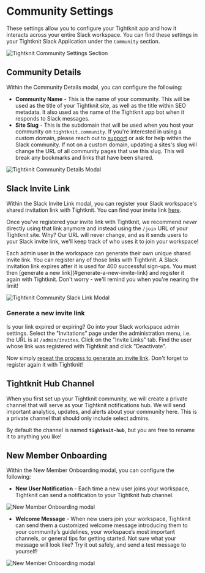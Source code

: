 
# Community Settings

These settings allow you to configure your Tightknit app and how it interacts across your entire Slack workspace.
You can find these settings in your Tightknit Slack Application under the `Community` section.

![Tightknit Community Settings Section](/slack-administration/community-settings.png)

## Community Details

Within the Community Details modal, you can configure the following:

- **Community Name** - This is the name of your community.
  This will be used as the title of your Tightknit site, as well as the title within SEO metadata. It also used as the name of the Tightknit app bot when it responds to Slack messages.
- **Site Slug** - This is the subdomain that will be used when you host your community on `tightknit.community`.
  <Callout type="info" emoji="ℹ️">
    If you're interested in using a custom domain, please reach out to
    [support](mailto:support@tightknit.ai) or ask for help within the Slack
    community.
  </Callout>
  <Callout type="warning" emoji="⚠️">
    If not on a custom domain, updating a sites's slug will change the URL of
    all community pages that use this slug. This will break any bookmarks and
    links that have been shared.
  </Callout>

![Tightknit Community Details Modal](/slack-administration/community-details-modal.png)

## Slack Invite Link

Within the Slack Invite Link modal, you can register your Slack workspace's shared invitation link with Tightknit. You can find your invite link [here](https://slack.com/help/articles/201330256-Invite-new-members-to-your-workspace#share-an-invitation-link).

Once you've registered your invite link with Tightknit, we recommend _never_ directly using that link anymore and instead using the `/join` URL of your Tightknit site. Why? Our URL will never change, and as it sends users to your Slack invite link, we'll keep track of who uses it to join your workspace!

<Callout type="info">
  Each admin user in the workspace can generate their own unique shared invite
  link. You can register any of those links with Tightknit.
</Callout>

<Callout type="warning" emoji="⚠️">
  A Slack invitation link expires after it is used for 400 successful sign-ups.
  You must then [generate a new link](#generate-a-new-invite-link) and register
  it again with Tightknit. Don't worry - we'll remind you when you're nearing
  the limit!
</Callout>

![Tightknit Community Slack Link Modal](/slack-administration/slack-invite-link-modal.png)

### Generate a new invite link

Is your link expired or expiring? Go into your Slack workspace admin settings. Select the "Invitations" page under the administration menu, i.e. the URL is at `/admin/invites`. Click on the "Invite Links" tab. Find the user whose link was registered with Tightknit and click "Deactivate".

Now simply [repeat the process to generate an invite link](https://slack.com/help/articles/201330256-Invite-new-members-to-your-workspace#share-an-invitation-link). Don't forget to register again it with Tightknit!

## Tightknit Hub Channel

When you first set up your Tightknit community, we will create a private channel that will serve as your Tightknit notifications hub. We will send important analytics, updates, and alerts about your community here. This is a private channel that should only include select admins.

By default the channel is named **`tightknit-hub`**, but you are free to rename it to anything you like!

## New Member Onboarding

Within the New Member Onboarding modal, you can configure the following:

- **New User Notification** - Each time a new user joins your workspace, Tightknit can send a notification to your Tightknit hub channel.

![New Member Onboarding modal](/slack-administration/new-member-notification.png)

- **Welcome Message** - When new users join your workspace, Tightknit can send them a customized welcome message introducing them to your community’s guidelines, your workspace’s most important channels, or general tips for getting started. Not sure what your message will look like? Try it out safely, and send a test message to yourself!

![New Member Onboarding modal](/slack-administration/new-member-onboarding-modal.png)
